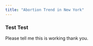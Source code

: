 ```yaml
---
title: "Abortion Trend in New York"
---
```


### Test Test 

Please tell me this is working thank you.